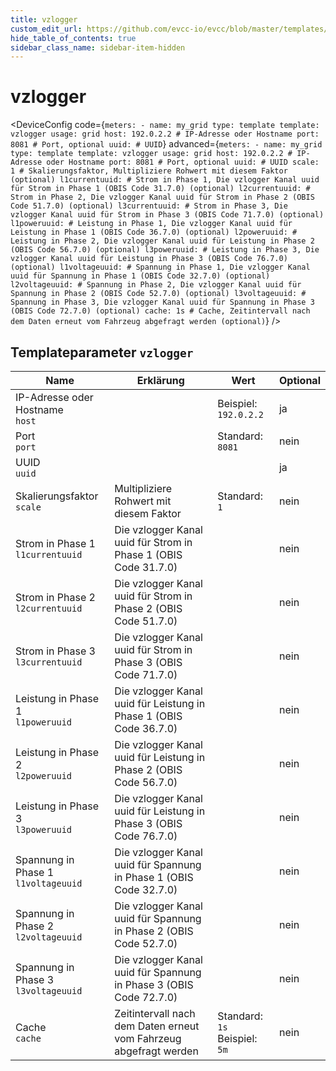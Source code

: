 ```yaml
---
title: vzlogger
custom_edit_url: https://github.com/evcc-io/evcc/blob/master/templates/definition/meter/vzlogger.yaml
hide_table_of_contents: true
sidebar_class_name: sidebar-item-hidden
---
```



# vzlogger

<div className="device-detail-container">
  <div className="device-detail-content">
    <DeviceFeatures features="" />

<DeviceConfig code={`meters:
    - name: my_grid
      type: template
      template: vzlogger
      usage: grid
      host: 192.0.2.2 # IP-Adresse oder Hostname
      port: 8081 # Port, optional
      uuid: # UUID`} advanced={`meters:
    - name: my_grid
      type: template
      template: vzlogger
      usage: grid
      host: 192.0.2.2 # IP-Adresse oder Hostname
      port: 8081 # Port, optional
      uuid: # UUID
      scale: 1 # Skalierungsfaktor, Multipliziere Rohwert mit diesem Faktor (optional)
      l1currentuuid: # Strom in Phase 1, Die vzlogger Kanal uuid für Strom in Phase 1 (OBIS Code 31.7.0) (optional)
      l2currentuuid: # Strom in Phase 2, Die vzlogger Kanal uuid für Strom in Phase 2 (OBIS Code 51.7.0) (optional)
      l3currentuuid: # Strom in Phase 3, Die vzlogger Kanal uuid für Strom in Phase 3 (OBIS Code 71.7.0) (optional)
      l1poweruuid: # Leistung in Phase 1, Die vzlogger Kanal uuid für Leistung in Phase 1 (OBIS Code 36.7.0) (optional)
      l2poweruuid: # Leistung in Phase 2, Die vzlogger Kanal uuid für Leistung in Phase 2 (OBIS Code 56.7.0) (optional)
      l3poweruuid: # Leistung in Phase 3, Die vzlogger Kanal uuid für Leistung in Phase 3 (OBIS Code 76.7.0) (optional)
      l1voltageuuid: # Spannung in Phase 1, Die vzlogger Kanal uuid für Spannung in Phase 1 (OBIS Code 32.7.0) (optional)
      l2voltageuuid: # Spannung in Phase 2, Die vzlogger Kanal uuid für Spannung in Phase 2 (OBIS Code 52.7.0) (optional)
      l3voltageuuid: # Spannung in Phase 3, Die vzlogger Kanal uuid für Spannung in Phase 3 (OBIS Code 72.7.0) (optional)
      cache: 1s # Cache, Zeitintervall nach dem Daten erneut vom Fahrzeug abgefragt werden (optional)`} />
  </div>
  <div className="device-detail-icon">
    <evcc-icon
      type="meter"
      name="vzlogger"
      size="400px"
      alt="vzlogger"
      className="device-detail-icon-img"
    ></evcc-icon>
  </div>
</div>

## Templateparameter `vzlogger`

| Name | Erklärung | Wert | Optional |
|-----------|-----------|------|----------|
| IP-Adresse oder Hostname<br/>`host` |  | Beispiel: `192.0.2.2` | ja |
| Port<br/>`port` |  | Standard: `8081` | nein |
| UUID<br/>`uuid` |  |  | ja |
| Skalierungsfaktor<br/>`scale` | Multipliziere Rohwert mit diesem Faktor | Standard: `1` | nein |
| Strom in Phase 1<br/>`l1currentuuid` | Die vzlogger Kanal uuid für Strom in Phase 1 (OBIS Code 31.7.0) |  | nein |
| Strom in Phase 2<br/>`l2currentuuid` | Die vzlogger Kanal uuid für Strom in Phase 2 (OBIS Code 51.7.0) |  | nein |
| Strom in Phase 3<br/>`l3currentuuid` | Die vzlogger Kanal uuid für Strom in Phase 3 (OBIS Code 71.7.0) |  | nein |
| Leistung in Phase 1<br/>`l1poweruuid` | Die vzlogger Kanal uuid für Leistung in Phase 1 (OBIS Code 36.7.0) |  | nein |
| Leistung in Phase 2<br/>`l2poweruuid` | Die vzlogger Kanal uuid für Leistung in Phase 2 (OBIS Code 56.7.0) |  | nein |
| Leistung in Phase 3<br/>`l3poweruuid` | Die vzlogger Kanal uuid für Leistung in Phase 3 (OBIS Code 76.7.0) |  | nein |
| Spannung in Phase 1<br/>`l1voltageuuid` | Die vzlogger Kanal uuid für Spannung in Phase 1 (OBIS Code 32.7.0) |  | nein |
| Spannung in Phase 2<br/>`l2voltageuuid` | Die vzlogger Kanal uuid für Spannung in Phase 2 (OBIS Code 52.7.0) |  | nein |
| Spannung in Phase 3<br/>`l3voltageuuid` | Die vzlogger Kanal uuid für Spannung in Phase 3 (OBIS Code 72.7.0) |  | nein |
| Cache<br/>`cache` | Zeitintervall nach dem Daten erneut vom Fahrzeug abgefragt werden | Standard: `1s`<br/>Beispiel: `5m` | nein |

